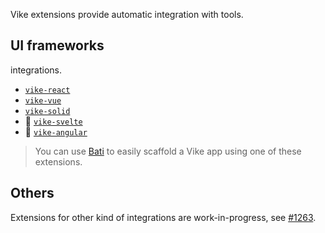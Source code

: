 
Vike extensions provide automatic integration with tools.

## UI frameworks

<Link text="UI framework" href="/ui-framework" /> integrations.

 - [`vike-react`](https://github.com/vikejs/vike-react)
 - [`vike-vue`](https://github.com/vikejs/vike-vue)
 - [`vike-solid`](https://github.com/vikejs/vike-solid)
 - :construction: [`vike-svelte`](https://github.com/brandonxiang/vike-svelte)
 - :construction: [`vike-angular`](https://github.com/vikejs/vike-angular)

> You can use [Bati](https://batijs.github.io/) to easily scaffold a Vike app using one of these extensions.

## Others

Extensions for other kind of integrations are work-in-progress, see [#1263](https://github.com/vikejs/vike/issues/1263).
